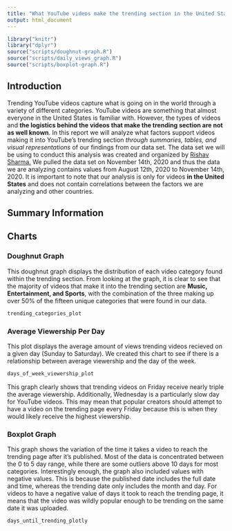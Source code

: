 ```yaml
---
title: "What YouTube videos make the trending section in the United States?"
output: html_document
---
```


```r
library("knitr")
library("dplyr")
source("scripts/doughnut-graph.R")
source("scripts/daily_views_graph.R")
source("scripts/boxplot-graph.R")
```
## Introduction

Trending YouTube videos capture what is going on in the world through a variety
of different categories. YouTube videos are something that almost everyone in 
the United States is familiar with. However, the types of videos and **the 
logistics behind the videos that make the trending section are not as 
well known**. In this report we will analyze what factors support videos making 
it into YouTube's trending section _through summaries, tables, and visual 
representations_ of our findings from our data set. The data set we will be
using to conduct this analysis was created and organized by 
[Rishav Sharma.](https://www.kaggle.com/rsrishav/youtube-trending-video-dataset?select=US_youtube_trending_data.csv)
We pulled the data set on November 14th, 2020 and thus the data we are analyzing
contains values from August 12th, 2020 to November 14th, 2020. It is important
to note that our analysis is only for videos **in the United States** and does 
not contain correlations between the factors we are analyzing and other 
countries.

## Summary Information


## Charts

### Doughnut Graph
This doughnut graph displays the distribution of each video category found 
within the trending section. From looking at the graph, it is clear to see that
the majority of videos that make it into the trending section are **Music, 
Entertainment, and Sports**, with the combination of the three making up over
50% of the fifteen unique categories that were found in our data.

```r
trending_categories_plot
```

### Average Viewership Per Day
This plot displays the average amount of views trending videos recieved on a given day (Sunday to Saturday). We created this chart to see if there is a relationship between average viewership and the day of the week. 

```r
days_of_week_viewership_plot
```

This graph clearly shows that trending videos on Friday receive nearly triple the average viewership. Additionally, Wednesday is a particularly slow day for YouTube videos. This may mean that popular creators should attempt to have a video on the trending page every Friday because this is when they would likely receive the highest viewership.

### Boxplot Graph
This graph shows the variation of the time it takes a video to reach the
trending page after it's published. Most of the data is concentrated between the
0 to 5 day range, while there are some outliers above 10 days for most 
categories. Interestingly enough, the graph also included values with negative 
values. This is because the published date includes the full date and time, 
whereas the trending date only includes the month and day. For videos to have a 
negative value of days it took to reach the trending page, it means that the 
video was wildly popular enough to be trending on the same date it was uploaded.

```r
days_until_trending_plotly
```